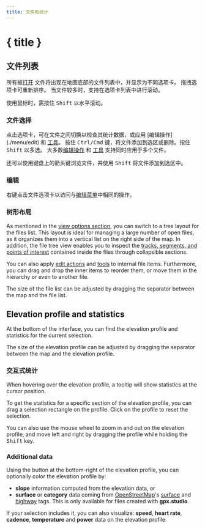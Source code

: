 ```yaml
---
title: 文件和统计
---
```


<script>
</script>

# { title }

## 文件列表

所有被[打开](./menu/file) 文件将出现在地图底部的文件列表中，并显示为不同选项卡。
拖拽选项卡可重新排序。
当文件较多时，支持在选项卡列表中进行滚动。

<DocsNote>

使用鼠标时，需按住 <kbd>Shift</kbd> 以水平滚动。

</DocsNote>

### 文件选择

点击选项卡，可在文件之间切换以检查其统计数据，或应用 [编辑操作] (./menu/edit) 和 [工具](./toolbar)。
按住 <kbd>Ctrl/Cmd</kbd> 键，将文件添加到选区或删除。按住 <kbd>Shift</kbd> 以多选。
大多数[编辑操作](./menu/edit) 和 [工具](./toolbar) 支持同时应用于多个文件。

<DocsNote>

还可以使用键盘上的箭头键浏览文件，并使用 <kbd>Shift</kbd> 将文件添加到选区中。

</DocsNote>

### 编辑

右键点击文件选项卡以访问与[编辑菜单](./menu/edit)中相同的操作。

### 树形布局

As mentioned in the [view options section](./menu/view), you can switch to a tree layout for the files list.
This layout is ideal for managing a large number of open files, as it organizes them into a vertical list on the right side of the map.
In addition, the file tree view enables you to inspect the [tracks, segments, and points of interest](./gpx) contained inside the files through collapsible sections.

You can also apply [edit actions](./menu/edit) and [tools](./toolbar) to internal file items.
Furthermore, you can drag and drop the inner items to reorder them, or move them in the hierarchy or even to another file.

<DocsNote>

The size of the file list can be adjusted by dragging the separator between the map and the file list.

</DocsNote>

## Elevation profile and statistics

At the bottom of the interface, you can find the elevation profile and statistics for the current selection.

<DocsNote>

The size of the elevation profile can be adjusted by dragging the separator between the map and the elevation profile.

</DocsNote>

### 交互式统计

When hovering over the elevation profile, a tooltip will show statistics at the cursor position.

To get the statistics for a specific section of the elevation profile, you can drag a selection rectangle on the profile.
Click on the profile to reset the selection.

You can also use the mouse wheel to zoom in and out on the elevation profile, and move left and right by dragging the profile while holding the <kbd>Shift</kbd> key.

### Additional data

Using the <kbd><ChartNoAxesColumn size="16" class="inline-block" style="margin-bottom: 2px"/></kbd> button at the bottom-right of the elevation profile, you can optionally color the elevation profile by:

- **slope** information computed from the elevation data, or
- **surface** or **category** data coming from <a href="https://www.openstreetmap.org/" target="_blank">OpenStreetMap</a>'s <a href="https://wiki.openstreetmap.org/wiki/Key:surface" target="_blank">surface</a> and <a href="https://wiki.openstreetmap.org/wiki/Key:highway" target="_blank">highway</a> tags.
  This is only available for files created with **gpx.studio**.

If your selection includes it, you can also visualize: **speed**, **heart rate**, **cadence**, **temperature** and **power** data on the elevation profile.
